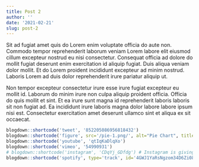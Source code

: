 ```yaml
---
title: Post 2
author: ''
date: '2021-02-21'
slug: post-2
---
```

Sit ad fugiat amet quis do Lorem enim voluptate officia do aute non. Commodo tempor reprehenderit laborum veniam Lorem labore elit eiusmod cillum excepteur nostrud eu nisi consectetur. Consequat officia ad dolore do mollit fugiat deserunt enim exercitation id aliquip fugiat. Duis aliqua veniam dolor mollit. Et do Lorem proident incididunt excepteur ad minim nostrud. Laboris Lorem ad duis dolor reprehenderit irure pariatur aliquip ut.

Non tempor excepteur consectetur irure esse irure fugiat excepteur eu mollit id. Laborum do minim irure non culpa aliquip proident officia. Officia do quis mollit et sint. Et ea irure sunt magna id reprehenderit laboris laboris sit non fugiat ad. Ea incididunt irure laboris magna dolor labore labore ipsum nisi est. Consectetur exercitation amet deserunt ullamco sint et aliqua ex sit occaecat.

```r
blogdown::shortcode('tweet', '852205086956818432')
blogdown::shortcode('figure', src='/pie-1.png/', alt="Pie Chart", title="Pie Chart")
blogdown::shortcode('youtube', 'qtIqKaDlqXo')
blogdown::shortcode('vimeo', '54990931')
# blogdown::shortcode('instagram', 'CDqYj_GDfdg') # Instagram is giving error for too many API requests
blogdown::shortcode('spotify', type='track', id='4GWJ1YaRsNgzom34D6Zi08', height=80)
```